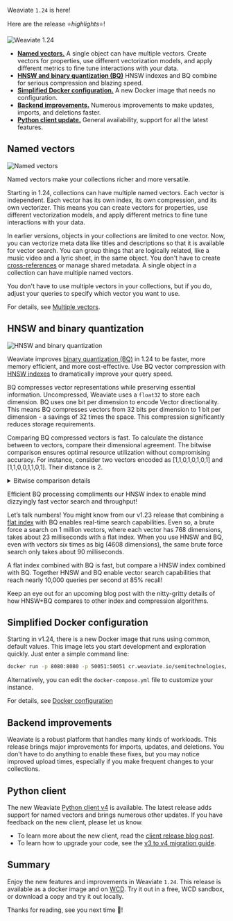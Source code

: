 Weaviate `1.24` is here!

Here are the release ⭐️*highlights*⭐️!

![Weaviate 1.24](./img/hero.png)

- [**Named vectors.**](https://weaviate.io/blog/weaviate-1-24-release#named-vectors) A single object can have multiple vectors. Create vectors for properties, use different vectorization models, and apply different metrics to fine tune interactions with your data.
- [**HNSW and binary quantization (BQ)**](https://weaviate.io/blog/weaviate-1-24-release#hnsw-and-binary-quantization) HNSW indexes and BQ combine for serious compression and blazing speed.
- [**Simplified Docker configuration.**](https://weaviate.io/blog/weaviate-1-24-release#simplified-docker-configuration) A new Docker image that needs no configuration.
- [**Backend improvements.**](https://weaviate.io/blog/weaviate-1-24-release#backend-improvements) Numerous improvements to make updates, imports, and deletions faster.
- [**Python client update.**](https://weaviate.io/blog/weaviate-1-24-release#python-client)  General availability, support for all the latest features.

## Named vectors

![Named vectors](./img/multi-vector.png)

Named vectors make your collections richer and more versatile.

Starting in 1.24, collections can have multiple named vectors. Each vector is independent. Each vector has its own index, its own compression, and its own vectorizer. This means you can create vectors for properties, use different vectorization models, and apply different metrics to fine tune interactions with your data.

In earlier versions, objects in your collections are limited to one vector. Now, you can vectorize meta data like titles and descriptions so that it is available for vector search. You can group things that are logically related, like a music video and a lyric sheet, in the same object. You don't have to create [cross-references](/docs/weaviate/manage-data/cross-references) or manage shared metadata. A single object in a collection can have multiple named vectors.

You don't have to use multiple vectors in your collections, but if you do, adjust your queries to specify which vector you want to use.

For details, see [Multiple vectors](/docs/weaviate/config-refs/schema/multi-vector).

## HNSW and binary quantization

![HNSW and binary quantization](./img/hnsw-and-bq.png)

Weaviate improves [binary quantization (BQ)](/docs/weaviate/configuration/compression/bq-compression) in 1.24 to be faster, more memory efficient, and more cost-effective. Use BQ vector compression with [HNSW indexes](/docs/weaviate/concepts/vector-index#hierarchical-navigable-small-world-hnsw-index) to dramatically improve your query speed.

BQ compresses vector representations while preserving essential information. Uncompressed, Weaviate uses a `float32` to store each dimension. BQ uses one bit per dimension to encode Vector directionality. This means BQ compresses vectors from 32 bits per dimension to 1 bit per dimension - a savings of 32 times the space. This compression significantly reduces storage requirements.

Comparing BQ compressed vectors is fast. To calculate the distance between to vectors, compare their dimensional agreement. The bitwise comparison ensures optimal resource utilization without compromising accuracy. For instance, consider two vectors encoded as [1,1,0,1,0,1,0,1] and [1,1,0,0,1,1,0,1]. Their distance is 2.

<details>
  <summary>
    Bitwise comparison details
  </summary>

Compare each value in the first vector one with the corresponding value in the second vector. If they are the same, score `0`. If they are different, score `1`. The distance between the vectors is the sum of the bitwise comparisons.

```
[1,1,0,1,0,1,0,1]
[1,1,0,0,1,1,0,1]
-----------------
 0+0+0+1+1+0+0+0 = 2
 ```

</details>

Efficient BQ processing compliments our HNSW index to enable mind dizzyingly fast vector search and throughput!

Let’s talk numbers! You might know from our v1.23 release that combining a [flat index](/docs/weaviate/concepts/vector-index#flat-index) with BQ enables real-time search capabilities. Even so, a brute force a search on 1 million vectors, where each vector has 768 dimensions, takes about 23 milliseconds with a flat index. When you use HNSW and BQ, even with vectors six times as big (4608 dimensions), the same brute force search only takes about 90 milliseconds.

A flat index combined with BQ is fast, but compare a HNSW index combined with BQ. Together HNSW and BQ enable vector search capabilities that reach nearly 10,000 queries per second at 85% recall!

Keep an eye out for an upcoming blog post with the nitty-gritty details of how HNSW+BQ compares to other index and compression algorithms.

## Simplified Docker configuration

Starting in v1.24, there is a new Docker image that runs using common, default values. This image lets you start development and exploration quickly. Just enter a simple command line:

```bash
docker run -p 8080:8080 -p 50051:50051 cr.weaviate.io/semitechnologies/weaviate:1.24.1
```

Alternatively, you can edit the `docker-compose.yml` file to customize your instance.

For details, see [Docker configuration](/docs/weaviate/installation/docker-compose)

## Backend improvements

Weaviate is a robust platform that handles many kinds of workloads. This release brings major improvements for imports, updates, and deletions. You don't have to do anything to enable these fixes, but you may notice improved upload times, especially if you make frequent changes to your collections.

## Python client

The new Weaviate [Python client v4](/docs/weaviate/client-libraries/python) is available. The latest release adds support for named vectors and brings numerous other updates. If you have feedback on the new client, please let us know.

- To learn more about the new client, read the [client release blog post](https://weaviate.io/blog/py-client-v4-release).
- To learn how to upgrade your code, see the [v3 to v4 migration guide](/docs/weaviate/client-libraries/python/v3_v4_migration).

## Summary

Enjoy the new features and improvements in Weaviate `1.24`. This release is available as a docker image and on [WCD](https://console.weaviate.cloud/). Try it out in a free, WCD sandbox, or download a copy and try it out locally.

Thanks for reading, see you next time 👋!
